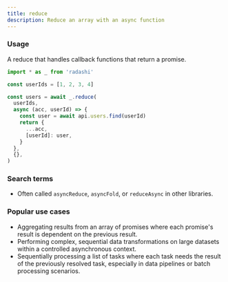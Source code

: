 ```yaml
---
title: reduce
description: Reduce an array with an async function
---
```


### Usage

A reduce that handles callback functions that return a promise.

```ts
import * as _ from 'radashi'

const userIds = [1, 2, 3, 4]

const users = await _.reduce(
  userIds,
  async (acc, userId) => {
    const user = await api.users.find(userId)
    return {
      ...acc,
      [userId]: user,
    }
  },
  {},
)
```

### Search terms

- Often called `asyncReduce`, `asyncFold`, or `reduceAsync` in other libraries.

### Popular use cases

- Aggregating results from an array of promises where each promise's result is dependent on the previous result.
- Performing complex, sequential data transformations on large datasets within a controlled asynchronous context.
- Sequentially processing a list of tasks where each task needs the result of the previously resolved task, especially in data pipelines or batch processing scenarios.

